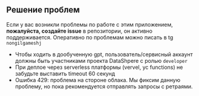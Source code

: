 ## Решение проблем

Если у вас возникли проблемы по работе с этим приложением, **пожалуйста, создайте issue** в репозитории, он активно поддерживается. Оперативно по проблемам можно писать в tg `nongilgameshj`

* Чтобы ходить в дообученную gpt, пользователь/сервисный аккаунт должны быть участниками проекта DataShpere с ролью `developer`
* При деплое через serverless платформы (vervel, yc functions) не забудьте выставить timeout 60 секунд
* Ошибка 429: проблема на стороне облака. Мы фиксим данную проблему, но пока рекомендуется отправлять запросы с ретраями.
